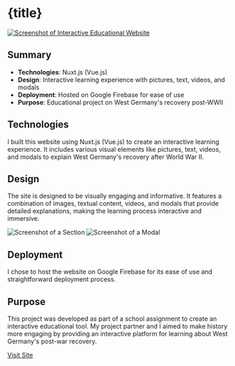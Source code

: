 

# {title}

<a href="https://westdeutschlands-aufschwung.web.app/" target="_blank" rel="noopener noreferrer">
  <img src={InteractiveEducationScreenshot} alt="Screenshot of Interactive Educational Website" />
</a>

## Summary

- **Technologies**: Nuxt.js (Vue.js)
- **Design**: Interactive learning experience with pictures, text, videos, and modals
- **Deployment**: Hosted on Google Firebase for ease of use
- **Purpose**: Educational project on West Germany's recovery post-WWII

## Technologies

I built this website using Nuxt.js (Vue.js) to create an interactive learning experience. It includes various visual elements like pictures, text, videos, and modals to explain West Germany's recovery after World War II.

## Design

The site is designed to be visually engaging and informative. It features a combination of images, textual content, videos, and modals that provide detailed explanations, making the learning process interactive and immersive.

<img src={InteractiveEducationSectionScreenshot} alt="Screenshot of a Section" />
<img src={InteractiveEducationModalScreenshot} alt="Screenshot of a Modal" />

## Deployment

I chose to host the website on Google Firebase for its ease of use and straightforward deployment process.

## Purpose

This project was developed as part of a school assignment to create an interactive educational tool. My project partner and I aimed to make history more engaging by providing an interactive platform for learning about West Germany's post-war recovery.

[Visit Site](https://westdeutschlands-aufschwung.web.app/)